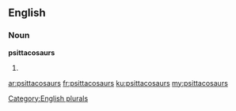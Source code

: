 ==English==

===Noun===
'''psittacosaurs'''

# {{plural of|[[psittacosaur]]}}

[[Category:English plurals]]

[[ar:psittacosaurs]]
[[fr:psittacosaurs]]
[[ku:psittacosaurs]]
[[my:psittacosaurs]]